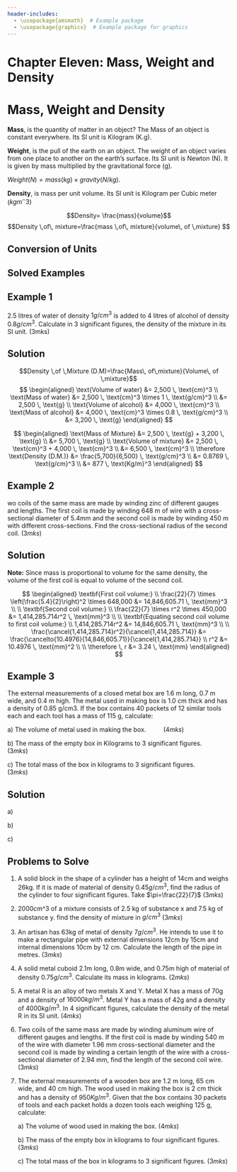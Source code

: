 ```yaml
---
header-includes:
  - \usepackage{amsmath}  # Example package
  - \usepackage{graphicx}  # Example package for graphics
---
```


# Chapter Eleven: Mass, Weight and Density

# Mass, Weight and Density {.unnumbered}

**Mass**, is the quantity of matter in an object? The Mass of an object
is constant everywhere. Its SI unit is Kilogram (K.g).

**Weight**, is the pull of the earth on an object. The weight of an
object varies from one place to another on the earth's surface. Its SI
unit is Newton (N). It is given by mass multiplied by the gravitational
force (g).

$Weight (N) = mass (kg) \times gravity (N/kg).$

**Density**, is mass per unit volume. Its SI unit is Kilogram per Cubic
meter ($kgm^-3$)

$$Density= \frac{mass}{volume}$$
$$Density \,of\, mixture=\frac{mass \,of\, mixture}{volume\, of \,mixture} $$

::: {.callout-note collapse="false"}
## Conversion of Units

```{=latex}
\begin{equation}
\begin{split}
1 \,tonne &= 1,000\, Kilograms\\
1 \,kilogram &= 1,000 \,grams\\
1g/cm^3& = 1,000 Kg/m^3
\end{split}
\end{equation}
```
:::

## Solved Examples

::: {.callout-note collapse="false"}
## Example 1

2.5 litres of water of density $1g/cm^3$ is added to 4 litres of alcohol
of density $0.8 g/cm^3$. Calculate in 3 significant figures, the density
of the mixture in its SI unit. \hspace{4.2 cm} (3mks)
:::

::: {.callout-caution collapse="true"}
## Solution

$$Density \,of \,Mixture (D.M)=\frac{Mass\, of\,mixture}{Volume\, of \,mixture}$$
$$
\begin{aligned}
\text{Volume of water} &= 2,500 \, \text{cm}^3 \\
\text{Mass of water} &= 2,500 \, \text{cm}^3 \times 1 \, \text{g/cm}^3 \\
&= 2,500 \, \text{g} \\
\text{Volume of alcohol} &= 4,000 \, \text{cm}^3 \\
\text{Mass of alcohol} &= 4,000 \, \text{cm}^3 \times 0.8 \, \text{g/cm}^3 \\
&= 3,200 \, \text{g}
\end{aligned}
$$

$$
\begin{aligned}
\text{Mass of Mixture} &= 2,500 \, \text{g} + 3,200 \, \text{g} \\
&= 5,700 \, \text{g} \\
\text{Volume of mixture} &= 2,500 \, \text{cm}^3 + 4,000 \, \text{cm}^3 \\
&= 6,500 \, \text{cm}^3 \\
\therefore \text{Density (D.M.)} &= \frac{5,700}{6,500} \, \text{g/cm}^3 \\
&= 0.8769 \, \text{g/cm}^3 \\
&= 877 \, \text{Kg/m}^3
\end{aligned}
$$
:::

::: {.callout-note collapse="false"}
## Example 2

wo coils of the same mass are made by winding zinc of different gauges
and lengths. The first coil is made by winding 648 m of wire with a
cross-sectional diameter of 5.4mm and the second coil is made by winding
450 m with different cross-sections. Find the cross-sectional radius of
the second coil. $(3mks)$
:::

::: {.callout-caution collapse="true"}
## Solution

**Note:** Since mass is proportional to volume for the same density, the
volume of the first coil is equal to volume of the second coil.

$$
\begin{aligned}
\textbf{First coil volume:} \\
\frac{22}{7} \times \left(\frac{5.4}{2}\right)^2 \times 648,000 &= 14,846,605.71 \, \text{mm}^3 \\
\\
\textbf{Second coil volume:} \\
\frac{22}{7} \times r^2 \times 450,000 &= 1,414,285.714r^2 \, \text{mm}^3 \\
\\
\textbf{Equating second coil volume to first coil volume:} \\
1,414,285.714r^2 &= 14,846,605.71 \, \text{mm}^3 \\
\\
\frac{\cancel{1,414,285.714}r^2}{\cancel{1,414,285.714}} &= \frac{\cancelto{10.4976}{14,846,605.71}}{\cancel{1,414,285.714}} \\
r^2 &= 10.4976 \, \text{mm}^2 \\
\\
\therefore \, r &= 3.24 \, \text{mm}
\end{aligned}
$$
:::

::: {.callout-note collapse="false"}
## Example 3

The external measurements of a closed metal box are 1.6 m long, 0.7 m
wide, and 0.4 m high. The metal used in making box is 1.0 cm thick and
has a density of 0.85 g/cm3. If the box contains 40 packets of 12
similar tools each and each tool has a mass of 115 g, calculate:

a\) The volume of metal used in making the box. $\hspace{1cm} (4mks)$

b\) The mass of the empty box in Kilograms to 3 significant figures.
$\hspace{1cm} (3mks)$

c\) The total mass of the box in kilograms to 3 significant figures.
$\hspace{1cm} (3mks)$
:::

::: {.callout-caution collapse="true"}
## Solution

a\) 

```{=latex}
$$
\begin{aligned}
\textbf{Volume of the Cuboid (v):} & \\
v &= \text{Length} \times \text{Width} \times \text{Height} \\
\textbf{External Measurement:} & \\
\text{Length} &= 160 \, \text{cm} \\
\text{Width} &= 70 \, \text{cm} \\
\text{Height} &= 40 \, \text{cm} \\
\textbf{Internal Measurement:} & \\
\text{Thickness} &= 1 \, \text{cm} \\
\text{Internal Length} &= 158 \, \text{cm} \\
\text{Internal Width} &= 68 \, \text{cm} \\
\text{Internal Height} &= 38 \, \text{cm} \\ 
\end{aligned}
$$
```

```{=latex}
\[
\begin{aligned}
\text{Width} &= 68 \, \text{cm} \\
\text{Height} &= 38 \, \text{cm} \\ 
\textbf{External Volume:} \\
160 \times 70 \times 40 &= 448,000 \, \text{cm}^3 \\ 
\textbf{Internal Volume:} \\
158 \times 68 \times 38 &= 408,272 \, \text{cm}^3 \\ 
448,000 \, \text{cm}^3 - 408,272 \, \text{cm}^3 &= 39,728 \, \text{cm}^3 \\ 
\therefore \textbf{Volume of the metal} &= 39,728 \, \text{cm}^3 
\end{aligned}
\]
```

b\) 

```{=latex}
\[
\begin{aligned}
\text{Mass} &= \text{density} \times \text{volume} \\
&= 0.85 \, \text{g/cm}^3 \times 39,728 \, \text{cm}^3 \\ 
&= 33,768.8 \, \text{g} \\ 
\frac{33,768.8}{1000} &= 33.7688 \, \text{Kg} \\ 
\therefore \textbf{Mass of the empty box} &= 33.8 \, \text{Kg}
\end{aligned}
\]
```

c\) 

```{=latex}
\[
\begin{aligned}
\textbf{Mass of tools:} \\
12 \times 40 \times 115 &= 55,200 \, \text{g} \\
\frac{55,200}{1000} &= 55.2 \, \text{Kg} \\
\therefore \textbf{The total Mass} &= 55.2 + 33.8 \\
&= 89.0 \, \text{Kg}
\end{aligned}
\]
```
:::

::: {.callout-note collapse="false"}
## Problems to Solve

1.  A solid block in the shape of a cylinder has a height of 14cm and
    weighs 26kg. If it is made of material of density $0.45g/cm^3$, find
    the radius of the cylinder to four significant figures. Take
    $\pi=\frac{22}{7}$ \hspace{13.7 cm} $(3mks)$

2.  $2000 cm\^3$ of a mixture consists of 2.5 kg of substance x and 7.5
    kg of substance y. find the density of mixture in $g/cm^3$
    \hspace{11 cm} $(3mks)$

3.  An artisan has 63kg of metal of density $7g/cm^3$. He intends to use
    it to make a rectangular pipe with external dimensions 12cm by 15cm
    and internal dimensions 10cm by 12 cm. Calculate the length of the
    pipe in metres. \hspace{9.8 cm} $(3mks)$

4.  A solid metal cuboid 2.1m long, 0.8m wide, and 0.75m high of
    material of density $0.75g/cm^3$. Calculate its mass in kilograms.
    \hspace{8.8 cm} $(2mks)$

5.  A metal R is an alloy of two metals X and Y. Metal X has a mass of
    70g and a density of $16000kg/m^3$. Metal Y has a mass of 42g and a
    density of $4000 kg/m^3$. In 4 significant figures, calculate the
    density of the metal R in its SI unit. \hspace{6cm} $(4mks)$

6.  Two coils of the same mass are made by winding aluminum wire of
    different gauges and lengths. If the first coil is made by winding
    540 m of the wire with diameter 1.96 mm cross-sectional diameter and
    the second coil is made by winding a certain length of the wire with
    a cross-sectional diameter of 2.94 mm, find the length of the second
    coil wire. \hspace{4.3cm} $(3mks)$

7.  The external measurements of a wooden box are 1.2 m long, 65 cm
    wide, and 40 cm high. The wood used in making the box is 2 cm thick
    and has a density of $950 Kg/m^3$. Given that the box contains 30
    packets of tools and each packet holds a dozen tools each weighing
    125 g, calculate:

    a\) The volume of wood used in making the box. \hspace{6cm} $(4mks)$

    b\) The mass of the empty box in kilograms to four significant
    figures. \hspace{3cm}$(3mks)$

    c\) The total mass of the box in kilograms to 3 significant figures.
    \hspace{3.8cm}$(3mks)$
:::
